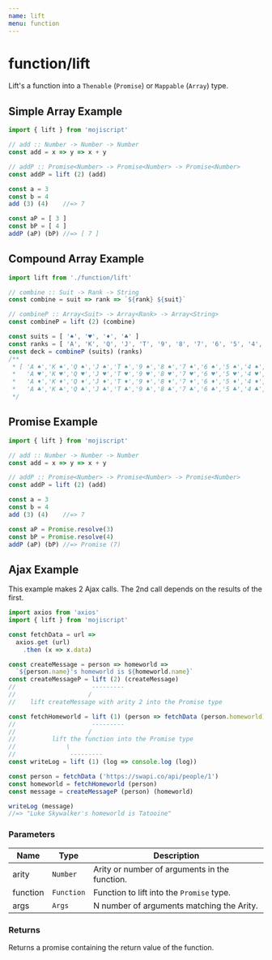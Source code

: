 ```yaml
---
name: lift
menu: function
---
```


# function/lift

Lift's a function into a `Thenable` (`Promise`) or `Mappable` (`Array`) type.

## Simple Array Example

```javascript
import { lift } from 'mojiscript'

// add :: Number -> Number -> Number
const add = x => y => x + y

// addP :: Promise<Number> -> Promise<Number> -> Promise<Number>
const addP = lift (2) (add)

const a = 3
const b = 4
add (3) (4)    //=> 7

const aP = [ 3 ]
const bP = [ 4 ]
addP (aP) (bP) //=> [ 7 ]
```

## Compound Array Example

```javascript
import lift from './function/lift'

// combine :: Suit -> Rank -> String
const combine = suit => rank => `${rank} ${suit}`

// combineP :: Array<Suit> -> Array<Rank> -> Array<String>
const combineP = lift (2) (combine)

const suits = [ '️♠️️', '♥️', '♦️', '♣️' ]
const ranks = [ 'A', 'K', 'Q', 'J', 'T', '9', '8', '7', '6', '5', '4', '3', '2' ]
const deck = combineP (suits) (ranks)
/**
 * [ 'A ️♠️️','K ️♠️️','Q ️♠️️','J ️♠️️','T ️♠️️','9 ️♠️️','8 ️♠️️','7 ️♠️️','6 ️♠️️','5 ️♠️️','4 ️♠️️','3 ️♠️️','2 ️♠️️',
 *   'A ♥️','K ♥️','Q ♥️','J ♥️','T ♥️','9 ♥️','8 ♥️','7 ♥️','6 ♥️','5 ♥️','4 ♥️','3 ♥️','2 ♥️',
 *   'A ♦️','K ♦️','Q ♦️','J ♦️','T ♦️','9 ♦️','8 ♦️','7 ♦️','6 ♦️','5 ♦️','4 ♦️','3 ♦️','2 ♦️',
 *   'A ♣️','K ♣️','Q ♣️','J ♣️','T ♣️','9 ♣️','8 ♣️','7 ♣️','6 ♣️','5 ♣️','4 ♣️','3 ♣️','2' ]
 */
```

## Promise Example

```javascript
import { lift } from 'mojiscript'

// add :: Number -> Number -> Number
const add = x => y => x + y

// addP :: Promise<Number> -> Promise<Number> -> Promise<Number>
const addP = lift (2) (add)

const a = 3
const b = 4
add (3) (4)    //=> 7

const aP = Promise.resolve(3)
const bP = Promise.resolve(4)
addP (aP) (bP) //=> Promise (7)
```

## Ajax Example

This example makes 2 Ajax calls. The 2nd call depends on the results of the first.

```javascript
import axios from 'axios'
import { lift } from 'mojiscript'

const fetchData = url =>
  axios.get (url)
    .then (x => x.data)

const createMessage = person => homeworld =>
  `${person.name}'s homeworld is ${homeworld.name}`
const createMessageP = lift (2) (createMessage)
//                     ---------
//                    /
//    lift createMessage with arity 2 into the Promise type

const fetchHomeworld = lift (1) (person => fetchData (person.homeworld))
//                     ---------
//                    /
//          lift the function into the Promise type
//              \          
//               ---------
const writeLog = lift (1) (log => console.log (log))

const person = fetchData ('https://swapi.co/api/people/1')
const homeworld = fetchHomeworld (person)
const message = createMessageP (person) (homeworld)

writeLog (message)
//=> "Luke Skywalker's homeworld is Tatooine"
```

### Parameters

| Name | Type | Description |
| ---- | ---- | ----------- |
| arity | `Number`  | Arity or number of arguments in the function. |
| function | `Function`  | Function to lift into the `Promise` type. |
| args | `Args` | N number of arguments matching the Arity. |

### Returns

Returns a promise containing the return value of the function.
